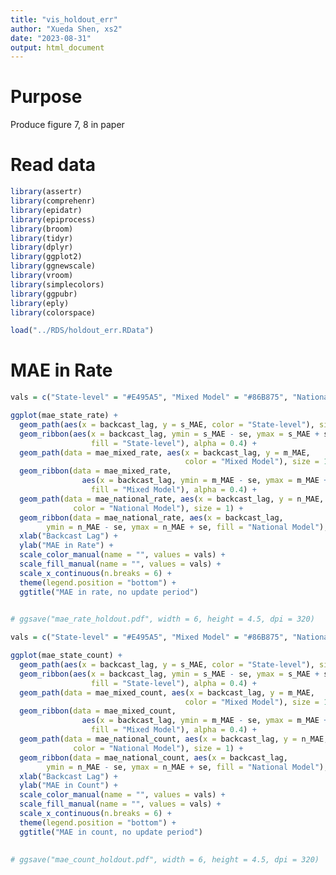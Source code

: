 ```yaml
---
title: "vis_holdout_err"
author: "Xueda Shen, xs2"
date: "2023-08-31"
output: html_document
---
```


# Purpose

Produce figure 7, 8 in paper 


# Read data

```r
library(assertr)
library(comprehenr)
library(epidatr)
library(epiprocess)
library(broom)
library(tidyr)
library(dplyr)
library(ggplot2)
library(ggnewscale)
library(vroom)
library(simplecolors)
library(ggpubr)
library(eply)
library(colorspace)
```


```r
load("../RDS/holdout_err.RData")
```


# MAE in Rate

```r
vals = c("State-level" = "#E495A5", "Mixed Model" = "#86B875", "National Model" = "#7DB0DD")

ggplot(mae_state_rate) +
  geom_path(aes(x = backcast_lag, y = s_MAE, color = "State-level"), size = 1) +
  geom_ribbon(aes(x = backcast_lag, ymin = s_MAE - se, ymax = s_MAE + se,
                  fill = "State-level"), alpha = 0.4) +
  geom_path(data = mae_mixed_rate, aes(x = backcast_lag, y = m_MAE, 
                                       color = "Mixed Model"), size = 1) +
  geom_ribbon(data = mae_mixed_rate,
                aes(x = backcast_lag, ymin = m_MAE - se, ymax = m_MAE + se,
                  fill = "Mixed Model"), alpha = 0.4) +
  geom_path(data = mae_national_rate, aes(x = backcast_lag, y = n_MAE,
              color = "National Model"), size = 1) +
  geom_ribbon(data = mae_national_rate, aes(x = backcast_lag,
        ymin = n_MAE - se, ymax = n_MAE + se, fill = "National Model"), alpha = 0.4) +
  xlab("Backcast Lag") +
  ylab("MAE in Rate") +
  scale_color_manual(name = "", values = vals) +
  scale_fill_manual(name = "", values = vals) +
  scale_x_continuous(n.breaks = 6) +
  theme(legend.position = "bottom") +
  ggtitle("MAE in rate, no update period") 
  

# ggsave("mae_rate_holdout.pdf", width = 6, height = 4.5, dpi = 320)
```



```r
vals = c("State-level" = "#E495A5", "Mixed Model" = "#86B875", "National Model" = "#7DB0DD")

ggplot(mae_state_count) +
  geom_path(aes(x = backcast_lag, y = s_MAE, color = "State-level"), size = 1) +
  geom_ribbon(aes(x = backcast_lag, ymin = s_MAE - se, ymax = s_MAE + se,
                  fill = "State-level"), alpha = 0.4) +
  geom_path(data = mae_mixed_count, aes(x = backcast_lag, y = m_MAE, 
                                       color = "Mixed Model"), size = 1) +
  geom_ribbon(data = mae_mixed_count,
                aes(x = backcast_lag, ymin = m_MAE - se, ymax = m_MAE + se,
                  fill = "Mixed Model"), alpha = 0.4) +
  geom_path(data = mae_national_count, aes(x = backcast_lag, y = n_MAE,
              color = "National Model"), size = 1) +
  geom_ribbon(data = mae_national_count, aes(x = backcast_lag,
        ymin = n_MAE - se, ymax = n_MAE + se, fill = "National Model"), alpha = 0.4) +
  xlab("Backcast Lag") +
  ylab("MAE in Count") +
  scale_color_manual(name = "", values = vals) +
  scale_fill_manual(name = "", values = vals) +
  scale_x_continuous(n.breaks = 6) +
  theme(legend.position = "bottom") +
  ggtitle("MAE in count, no update period") 
  

# ggsave("mae_count_holdout.pdf", width = 6, height = 4.5, dpi = 320)
```


